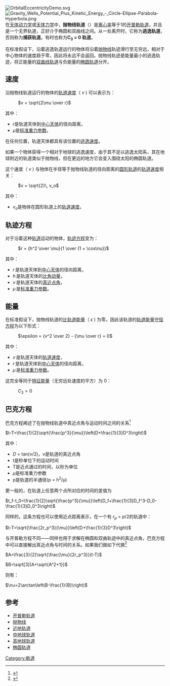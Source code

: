 {{about|一类开普勒轨道|常引力下自由物体的轨迹|平抛运动}}
{{Multiple issues|
{{Copy edit|time=2020-08-09T12:58:53+00:00}}
{{Expert needed|time=2020-08-09T12:58:53+00:00}}
{{Request translation|en|}}
}}
{{translating|[[:en:wikipedia|:en:wikipedia]]|time=2022-2-6|tpercent=0}}
[[File:OrbitalEccentricityDemo.svg|thumb]]
[[File:Gravity_Wells_Potential_Plus_Kinetic_Energy_-_Circle-Ellipse-Parabola-Hyperbola.png|thumb]]
在[[天体动力学|天体动力学]]或[[天体力学|天体力学]]中，'''抛物线轨道'''（{{lang-en|parabolic trajectory}}）是[[离心率|离心率]]等于1的[[开普勒轨道|开普勒轨道]]，并且是一个无界轨道，正好介于椭圆和双曲线之间。从一处离开时，它称为'''逃逸轨道'''，否则称为'''捕获轨道'''。有时也称为'''C<sub>3</sub> = 0 轨道'''。

在标准假设下，沿着逃逸轨道运行的物体将沿着[[抛物线|抛物线]]轨迹滑行至无穷远，相对于中心物体的速度趋于零，因此将永远不会返回。抛物线轨迹是能量最小的逃逸轨迹，将正能量的[[双曲线轨道|双曲线轨道]]与负能量的[[椭圆轨道|椭圆轨道]]分开。

== 速度 ==
沿抛物线轨道运行的物体的[[动能|轨道速度]]（ <math>v</math> ) 可以表示为：

: <math>v = \sqrt{2\mu \over r}</math>

其中：

* <math>r</math>是轨道天体到[[主星_(天文學)|中心天体]]的径向距离，
* <math>\mu</math>是[[標準重力參數|标准重力参数]]。

在任何位置，轨道天体都具有该位置的[[宇宙速度|逃逸速度]]。

如果一个物体获得一个相对于地球的逃逸速度，由于其不足以逃逸太阳系，其在地球附近的轨道类似于抛物线，但在更远的地方它会变入围绕太阳的椭圆轨道。

这个速度（ <math>v</math> ) 与物体在半径等于抛物线轨道的径向距离的[[圓軌道|圆形轨道]]的[[动能|轨道速度]]相关：

: <math>v = \sqrt{2}\, v_o</math>

其中：

* <math>v_o</math>是物体在圆形轨道上的[[动能|轨道速度]]。

== 轨迹方程 ==
对于沿着这种[[轨道_(力学)|轨道]]运动的物体，[[軌道方程式|轨迹方程]]变为：

: <math>r = {h^2 \over \mu}{1 \over {1 + \cos\nu}}</math>

其中：

* <math>r\,</math>是轨道天体到[[主星_(天文學)|中心天体]]的径向距离，
* <math>h\,</math>是轨道天体的[[比角动量|比角动量]]，
* <math>\nu\,</math>是轨道天体的[[真近点角|真近点角]]，
* <math>\mu\,</math>是[[標準重力參數|标准重力参数]]。

== 能量 ==
在标准假设下，抛物线轨道的[[軌道比能|比轨道能量]]（ <math>\epsilon</math> ) 为零，因此该轨道的[[活力公式|轨道能量守恒方程]]为以下形式：

: <math>\epsilon = {v^2 \over 2} - {\mu \over r} = 0</math>

其中：

* <math>v\,</math>是轨道天体的[[动能|轨道速度]]，
* <math>r\,</math>是轨道天体到[[主星_(天文學)|中心天体]]的径向距离，
* <math>\mu\,</math>是[[標準重力參數|标准重力参数]]。

这完全等同于[[特征能量|特征能量]]（无穷远处速度的平方）为 0：

: <math>C_3 = 0</math>

== 巴克方程 ==
巴克方程阐述了在抛物线轨道中真近点角与运动时间之间的关系<ref>{{Cite book|title=Fundamentals of Astrodynamics|last=Bate, Roger; Mueller, Donald; White, Jerry|publisher=Dover Publications, Inc., New York|year=1971|isbn=0-486-60061-0|pages=p 188}}</ref>

<math>t-T=\frac{1}{2}\sqrt{\frac{p^3}{\mu}}\left(D+\frac{1}{3}D^3\right)</math>

其中：

* ''D'' = tan(''ν''/2)，v是轨道的真近点角
* t是秒单位下的运动时间
* T是近点通过的时间，以秒为单位
* ''μ''是标准重力参数
* p是轨道的半通径(p = h<sup>2</sup>/μ)

更一般的，在轨道上任意两个点所对应的时间的差值为

<math>t_f-t_0=\frac{1}{2}\sqrt{\frac{p^3}{\mu}}\left(D_f+\frac{1}{3}D_f^3-D_0-\frac{1}{3}D_0^3\right)</math>

同样的，这条方程也可以使用近点距离表示，在一个有 
''r<sub>p</sub>'' = ''p''/2的轨道中：

<math>t-T=\sqrt{\frac{2r_p^3}{\mu}}\left(D+\frac{1}{3}D^3\right)</math>

与开普勒方程不同——同样也用于求解在椭圆和双曲轨迹中的真近点角，巴克方程中可以直接解出真近点角与时间的关系。如果我们做如下代换<ref>{{Cite book|title=Astronomy on the Personal Computer|last=Montenbruck, Oliver; Pfleger, Thomas|publisher=Springer-Verlag Berlin Heidelberg|year=2009|isbn=978-3-540-67221-0|pages=p 64}}</ref>

<math>A=\frac{3}{2}\sqrt{\frac{\mu}{2r_p^3}}(t-T)
</math>

<math>B=\sqrt[3]{A+\sqrt{A^2+1}}
</math>

则有：

<math>\nu=2\arctan\left(B-\frac{1}{B}\right)
</math>

==参考==
*[[开普勒轨道|开普勒轨道]]
*[[抛物线|抛物线]]
*[[近地轨道|近地轨道]]
*[[中地球轨道|中地球轨道]]
*[[高地球轨道|高地球轨道]]
*[[椭圆轨道|椭圆轨道]]
{{reflist}}
{{軌道}}

[[Category:軌道|Category:軌道]]